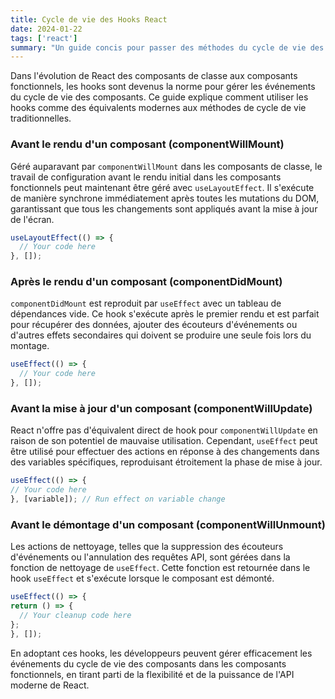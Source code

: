 ```yaml
---
title: Cycle de vie des Hooks React
date: 2024-01-22
tags: ['react']
summary: "Un guide concis pour passer des méthodes du cycle de vie des composants de classe React aux hooks équivalents des composants fonctionnels, en se concentrant sur les phases d'initialisation, de mise à jour et de nettoyage."
---
```


Dans l'évolution de React des composants de classe aux composants fonctionnels, les hooks sont devenus la norme pour gérer les événements du cycle de vie des composants. Ce guide explique comment utiliser les hooks comme des équivalents modernes aux méthodes de cycle de vie traditionnelles.

### Avant le rendu d'un composant (componentWillMount)

Géré auparavant par `componentWillMount` dans les composants de classe, le travail de configuration avant le rendu initial dans les composants fonctionnels peut maintenant être géré avec `useLayoutEffect`. Il s'exécute de manière synchrone immédiatement après toutes les mutations du DOM, garantissant que tous les changements sont appliqués avant la mise à jour de l'écran.

```javascript
useLayoutEffect(() => {
  // Your code here
}, []);
```

### Après le rendu d'un composant (componentDidMount)

`componentDidMount` est reproduit par `useEffect` avec un tableau de dépendances vide. Ce hook s'exécute après le premier rendu et est parfait pour récupérer des données, ajouter des écouteurs d'événements ou d'autres effets secondaires qui doivent se produire une seule fois lors du montage.

```javascript
useEffect(() => {
  // Your code here
}, []);
```

### Avant la mise à jour d'un composant (componentWillUpdate)

React n'offre pas d'équivalent direct de hook pour `componentWillUpdate` en raison de son potentiel de mauvaise utilisation. Cependant, `useEffect` peut être utilisé pour effectuer des actions en réponse à des changements dans des variables spécifiques, reproduisant étroitement la phase de mise à jour.

  ```javascript
  useEffect(() => {
  // Your code here
}, [variable]); // Run effect on variable change
```

### Avant le démontage d'un composant (componentWillUnmount)

Les actions de nettoyage, telles que la suppression des écouteurs d'événements ou l'annulation des requêtes API, sont gérées dans la fonction de nettoyage de `useEffect`. Cette fonction est retournée dans le hook `useEffect` et s'exécute lorsque le composant est démonté.

  ```javascript
  useEffect(() => {
  return () => {
    // Your cleanup code here
  };
}, []);
```

En adoptant ces hooks, les développeurs peuvent gérer efficacement les événements du cycle de vie des composants dans les composants fonctionnels, en tirant parti de la flexibilité et de la puissance de l'API moderne de React.
